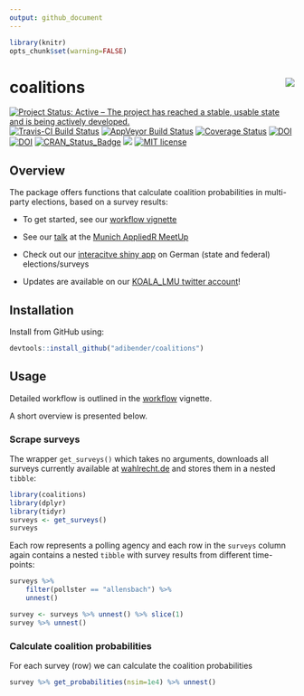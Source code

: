 ```yaml
---
output: github_document
---
```


```r
library(knitr)
opts_chunk$set(warning=FALSE)
```

# coalitions <img src="man/figures/logo.png" align="right" />
[![Project Status: Active – The project has reached a stable, usable state and is being actively developed.](https://www.repostatus.org/badges/latest/active.svg)](https://www.repostatus.org/#active)
[![Travis-CI Build Status](https://travis-ci.org/adibender/coalitions.svg?branch=master)](https://travis-ci.org/adibender/coalitions)
[![AppVeyor Build Status](https://ci.appveyor.com/api/projects/status/github/adibender/coalitions?branch=master&svg=true)](https://ci.appveyor.com/project/adibender/coalitions)
[![Coverage Status](https://codecov.io/github/adibender/coalitions/master.svg)](https://codecov.io/github/adibender/coalitions?branch=master)
[![DOI](http://joss.theoj.org/papers/10.21105/joss.00606/status.svg)](https://doi.org/10.21105/joss.00606)
[![DOI](https://zenodo.org/badge/DOI/10.5281/zenodo.1172594.svg)](https://doi.org/10.5281/zenodo.1172594)
[![CRAN_Status_Badge](https://www.r-pkg.org/badges/version/coalitions)](https://cran.r-project.org/package=coalitions)
[![](https://cranlogs.r-pkg.org/badges/coalitions)](https://cran.r-project.org/package=coalitions)
[![MIT license](https://img.shields.io/badge/license-MIT-brightgreen.svg)](https://opensource.org/licenses/MIT)


## Overview

The package offers functions that calculate coalition probabilities
in multi-party elections, based on a survey results:

  - To get started, see our [workflow vignette](https://adibender.github.io/coalitions/articles/workflow.html)

  - See our [talk](https://adibender.netlify.com/talk/appliedr-meetup/) at the
[Munich AppliedR MeetUp](https://www.meetup.com/de-DE/Applied-R-Munich/)

  - Check out our [interacitve shiny app](http://koala.stat.uni-muenchen.de/) on
  German (state and federal) elections/surveys

  - Updates are available on our [KOALA_LMU twitter account](https://twitter.com/KOALA_LMU)!

## Installation

Install from GitHub using:
```r
devtools::install_github("adibender/coalitions")
```


## Usage

Detailed workflow is outlined in the
[workflow](https://adibender.github.io/coalitions/articles/workflow.html)
vignette.

A short overview is presented below.


### Scrape surveys

The wrapper `get_surveys()` which takes no arguments, downloads all surveys currently available at [wahlrecht.de](https://www.wahlrecht.de/umfragen) and stores them in a nested `tibble`:

```r
library(coalitions)
library(dplyr)
library(tidyr)
surveys <- get_surveys()
surveys
```

Each row represents a polling agency and each row in the `surveys` column again
contains a nested `tibble` with survey results from different time-points:

```r
surveys %>%
    filter(pollster == "allensbach") %>%
    unnest()

survey <- surveys %>% unnest() %>% slice(1)
survey %>% unnest()
```

### Calculate coalition probabilities
For each survey (row) we can calculate the coalition probabilities

```r
survey %>% get_probabilities(nsim=1e4) %>% unnest()
```
